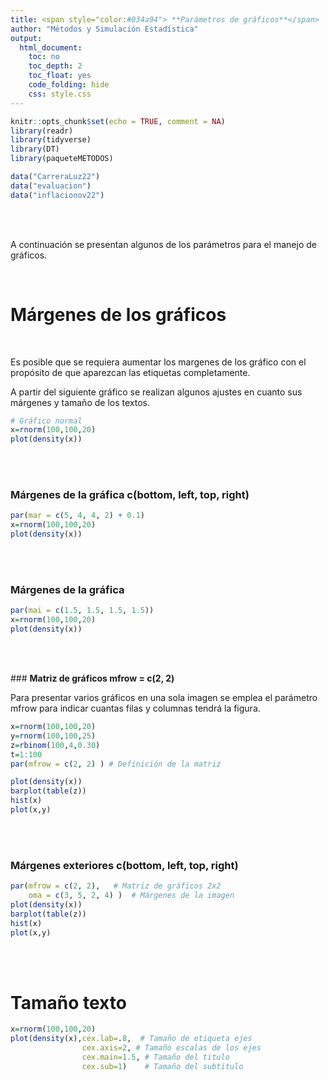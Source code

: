 ---
title: <span style="color:#034a94"> **Parámetros de gráficos**</span>
author: "Métodos y Simulación Estadística"
output:
  html_document:
    toc: no
    toc_depth: 2
    toc_float: yes
    code_folding: hide
    css: style.css
---

```{r setup, include=FALSE}
knitr::opts_chunk$set(echo = TRUE, comment = NA)
library(readr)
library(tidyverse)
library(DT)
library(paqueteMETODOS)

data("CarreraLuz22")
data("evaluacion")
data("inflacionov22")
```

</br></br>

A continuación se presentan algunos de los parámetros para el manejo de gráficos.


</br>

#  **Márgenes de los gráficos**

</br>

Es posible que se requiera aumentar los margenes de los gráfico con el propósito de que aparezcan las etiquetas completamente.

A partir del siguiente gráfico se realizan algunos ajustes en cuanto sus márgenes y  tamaño de los textos.

```{r}
# Gráfico normal
x=rnorm(100,100,20)
plot(density(x))
```

</br></br>

### **Márgenes de la gráfica  c(bottom, left, top, right)**

```{r}

par(mar = c(5, 4, 4, 2) + 0.1)
x=rnorm(100,100,20)
plot(density(x))
```

</br></br>

###  **Márgenes de la gráfica**
```{r}

par(mai = c(1.5, 1.5, 1.5, 1.5))
x=rnorm(100,100,20)
plot(density(x))

```
 
 </br></br>
 
 ### **Matriz de gráficos mfrow = c(2, 2)**

Para presentar varios gráficos en una sola imagen se emplea el parámetro mfrow para indicar cuantas filas y columnas tendrá la figura.


```{r}
x=rnorm(100,100,20)
y=rnorm(100,100,25)
z=rbinom(100,4,0.30)
t=1:100
par(mfrow = c(2, 2) ) # Definición de la matriz

plot(density(x))
barplot(table(z))
hist(x)
plot(x,y)
```

</br></br>

### **Márgenes exteriores c(bottom, left, top, right)**

```{r}

par(mfrow = c(2, 2),   # Matriz de gráficos 2x2
    oma = c(3, 5, 2, 4) )  # Márgenes de la imagen
plot(density(x))
barplot(table(z))
hist(x)
plot(x,y)

```

</br></br>

# **Tamaño texto**



```{r}
x=rnorm(100,100,20)
plot(density(x),cex.lab=.8,  # Tamaño de etiqueta ejes
                cex.axis=2, # Tamaño escalas de los ejes 
                cex.main=1.5, # Tamaño del titulo
                cex.sub=1)    # Tamaño del subtitulo
```





